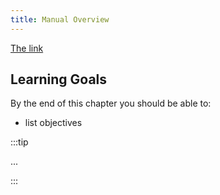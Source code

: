 ```yaml
---
title: Manual Overview
---
```



<div class="not-content">
  <YouTube id="hDCp4DLcqL8" params="fs=1&modestbranding=1&rel=0&autoplay=1"/>
</div>

[The link](/book/0-electronics-to-binary/1-understanding-electronics)

## Learning Goals

By the end of this chapter you should be able to:

- list objectives

:::tip

...

:::
